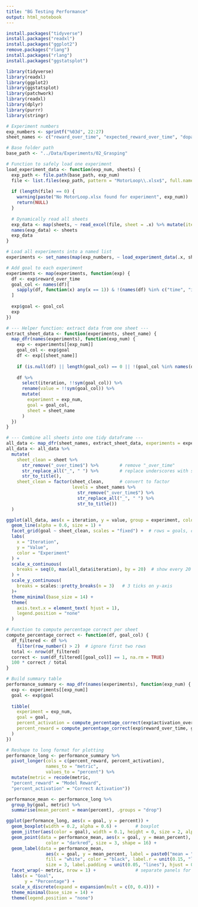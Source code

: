 ```yaml
---
title: "BG Testing Performance"
output: html_notebook
---
```


```r
install.packages("tidyverse")
install.packages("readxl")
install.packages("ggplot2")
remove.packages("rlang")
install.packages("rlang")
install.packages("ggstatsplot")
```

```r
library(tidyverse)
library(readxl)
library(ggplot2)
library(ggstatsplot)
library(patchwork)
library(readxl)
library(dplyr)
library(purrr)
library(stringr)

# Experiment numbers
exp_numbers <- sprintf("%03d", 22:27)
sheet_names <- c("reward_over_time", "expected_reward_over_time", "dopamine_over_time", "activation_over_time")

# Base folder path
base_path <- "../Data/Experiments/02_Grasping"

# Function to safely load one experiment
load_experiment_data <- function(exp_num, sheets) {
  exp_path <- file.path(base_path, exp_num)
  file <- list.files(exp_path, pattern = "MotorLoop\\.xlsx$", full.names = TRUE)[1]
  
  if (length(file) == 0) {
    warning(paste("No MotorLoop.xlsx found for experiment", exp_num))
    return(NULL)
  }
  
  # Dynamically read all sheets
  exp_data <- map(sheets, ~ read_excel(file, sheet = .x) %>% mutate(iteration = time / 100))
  names(exp_data) <- sheets
  exp_data
}

# Load all experiments into a named list
experiments <- set_names(map(exp_numbers, ~ load_experiment_data(.x, sheet_names)), exp_numbers)

# Add goal to each experiment
experiments <- map(experiments, function(exp) {
  df <- exp$reward_over_time
  goal_col <- names(df)[
    sapply(df, function(x) any(x == 1)) & !(names(df) %in% c("time", "iteration"))
  ]
  
  exp$goal <- goal_col
  exp
})

# --- Helper function: extract data from one sheet ---
extract_sheet_data <- function(experiments, sheet_name) {
  map_dfr(names(experiments), function(exp_num) {
    exp <- experiments[[exp_num]]
    goal_col <- exp$goal
    df <- exp[[sheet_name]]
    
    if (is.null(df) || length(goal_col) == 0 || !(goal_col %in% names(df))) return(NULL)
    
    df %>%
      select(iteration, !!sym(goal_col)) %>%
      rename(value = !!sym(goal_col)) %>%
      mutate(
        experiment = exp_num,
        goal = goal_col,
        sheet = sheet_name
      )
  })
}

# --- Combine all sheets into one tidy dataframe ---
all_data <- map_dfr(sheet_names, extract_sheet_data, experiments = experiments)
all_data <- all_data %>%
  mutate(
    sheet_clean = sheet %>%
      str_remove("_over_time$") %>%        # remove "_over_time"
      str_replace_all("_", " ") %>%        # replace underscores with spaces
      str_to_title(), 
    sheet_clean = factor(sheet_clean,      # convert to factor
                         levels = sheet_names %>% 
                           str_remove("_over_time$") %>%
                           str_replace_all("_", " ") %>%
                           str_to_title())
  )
```


```r
ggplot(all_data, aes(x = iteration, y = value, group = experiment, color = experiment)) +
  geom_line(alpha = 0.6, size = 1) +
  facet_grid(goal ~ sheet_clean, scales = "fixed") +  # rows = goals, columns = sheets
  labs(
    x = "Iteration",
    y = "Value",
    color = "Experiment"
  ) +
  scale_x_continuous(
    breaks = seq(0, max(all_data$iteration), by = 20)  # show every 20 iterations
  ) +
  scale_y_continuous(
    breaks = scales::pretty_breaks(n = 3)   # 3 ticks on y-axis
  )+
  theme_minimal(base_size = 14) +
  theme(
    axis.text.x = element_text( hjust = 1),
    legend.position = "none"
  )

```

```r

# Function to compute percentage correct per sheet
compute_percentage_correct <- function(df, goal_col) {
  df_filtered <- df %>%
    filter(row_number() > 2)  # ignore first two rows
  total <- nrow(df_filtered)
  correct <- sum(df_filtered[[goal_col]] == 1, na.rm = TRUE)
  100 * correct / total
}

# Build summary table
performance_summary <- map_dfr(names(experiments), function(exp_num) {
  exp <- experiments[[exp_num]]
  goal <- exp$goal
  
  tibble(
    experiment = exp_num,
    goal = goal,
    percent_activation = compute_percentage_correct(exp$activation_over_time, goal),
    percent_reward = compute_percentage_correct(exp$reward_over_time, goal)
  )
})

# Reshape to long format for plotting
performance_long <- performance_summary %>%
  pivot_longer(cols = c(percent_reward, percent_activation),
               names_to = "metric",
               values_to = "percent") %>%
  mutate(metric = recode(metric,
  "percent_reward" = "Model Reward",
  "percent_activation" = "Correct Activation"))

performance_mean <- performance_long %>%
  group_by(goal, metric) %>%
  summarise(mean_percent = mean(percent), .groups = "drop")

ggplot(performance_long, aes(x = goal, y = percent)) +
  geom_boxplot(width = 0.2, alpha = 0.6) +       # boxplot
  geom_jitter(aes(color = goal), width = 0.1, height = 0, size = 2, alpha = 0.8) +  # individual points
  geom_point(data = performance_mean, aes(x = goal, y = mean_percent),
               color = "darkred", size = 3, shape = 16) +
  geom_label(data = performance_mean,
               aes(x = goal, y = mean_percent, label = paste0("mean = ", round(mean_percent, 1))),
               fill = "white", color = "black", label.r = unit(0.15, "lines"),
               size = 3, label.padding = unit(0.05, "lines"), hjust = 0, nudge_x = 0.15) +
  facet_wrap(~ metric, nrow = 1) +               # separate panels for activation vs reward
  labs(x = "Goal",
       y = "Percentage") +
  scale_x_discrete(expand = expansion(mult = c(0, 0.4))) +
  theme_minimal(base_size = 14) +
  theme(legend.position = "none")


```

 

